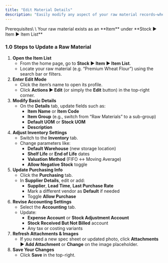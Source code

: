 ```yaml
---
title: "Edit Material Details"
description: "Easily modify any aspect of your raw material records—whether it’s renaming, adjusting stock settings, changing valuation methods, or updating supplier info—in your CGIC App. "
---
```


<Info>
  Prerequisites\
  \
  Your raw material exists as an **Item** under **Stock ▶️ Item ▶️ Item List**
</Info>

### 1.0 Steps to Update a Raw Material

1. **Open the Item List**
   - From the home page, go to **Stock ▶️ Item ▶️ Item List**.
   - Locate your raw material (e.g. “Premium Wheat Flour”) using the search bar or filters.
2. **Enter Edit Mode**
   - Click the item’s name to open its profile.
   - Click **Actions ▶️ Edit** (or simply the **Edit** button) in the top-right corner.
3. **Modify Basic Details**
   - On the **Details** tab, update fields such as:
     - **Item Name** or **Item Code**
     - **Item Group** (e.g., switch from “Raw Materials” to a sub-group)
     - **Default UOM** or **Stock UOM**
     - **Description**
4. **Adjust Inventory Settings**
   - Switch to the **Inventory** tab.
   - Change parameters like:
     - **Default Warehouse** (new storage location)
     - **Shelf Life** or **End of Life** dates
     - **Valuation Method** (FIFO ↔ Moving Average)
     - **Allow Negative Stock** toggle
5. **Update Purchasing Info**
   - Click the **Purchasing** tab.
   - In **Supplier Details**, edit or add:
     - **Supplier**, **Lead Time**, **Last Purchase Rate**
     - Mark a different vendor as **Default** if needed
     - Toggle **Allow Purchase**
6. **Revise Accounting Settings**
   - Select the **Accounting** tab.
   - Update:
     - **Expense Account** or **Stock Adjustment Account**
     - **Stock Received But Not Billed** account
     - Any tax or costing variants
7. **Refresh Attachments & Images**
   - If you need a new spec sheet or updated photo, click **Attachments ▶️ Add Attachment** or **Change** on the image placeholder.
8. **Save Your Changes**
   - Click **Save** in the top-right.